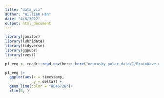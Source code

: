 ```yaml
---
title: "data_viz"
author: "William Han"
date: "4/6/2022"
output: html_document
---
```


```r
library(janitor)
library(lubridate)
library(tidyverse)
library(ggpubr)
library(rvest)
```



```r
p1_eeg <- readr::read_csv(here::here("neurosky_polar_data/1/BrainWave.csv"))
```

```r
p1_eeg |> 
  ggplot(aes(x = timestamp,
             y = delta)) +
  geom_line(color = "#E46726")+
  xlim(0, )
```

